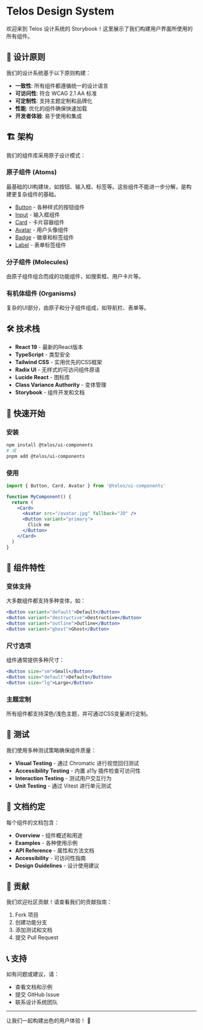 
<Meta title="Introduction" />

# Telos Design System

欢迎来到 Telos 设计系统的 Storybook！这里展示了我们构建用户界面所使用的所有组件。

## 🎨 设计原则

我们的设计系统基于以下原则构建：

- **一致性**: 所有组件都遵循统一的设计语言
- **可访问性**: 符合 WCAG 2.1 AA 标准
- **可定制性**: 支持主题定制和品牌化
- **性能**: 优化的组件确保快速加载
- **开发者体验**: 易于使用和集成

## 🏗️ 架构

我们的组件库采用原子设计模式：

### 原子组件 (Atoms)
最基础的UI构建块，如按钮、输入框、标签等。这些组件不能进一步分解，是构建更复杂组件的基础。

- [Button](/docs/telos-atoms-button--docs) - 各种样式的按钮组件
- [Input](/docs/telos-atoms-input--docs) - 输入框组件
- [Card](/docs/telos-atoms-card--docs) - 卡片容器组件
- [Avatar](/docs/telos-atoms-avatar--docs) - 用户头像组件
- [Badge](/docs/telos-atoms-badge--docs) - 徽章和标签组件
- [Label](/docs/telos-atoms-label--docs) - 表单标签组件

### 分子组件 (Molecules)
由原子组件组合而成的功能组件，如搜索框、用户卡片等。

### 有机体组件 (Organisms)
复杂的UI部分，由原子和分子组件组成，如导航栏、表单等。

## 🛠️ 技术栈

- **React 19** - 最新的React版本
- **TypeScript** - 类型安全
- **Tailwind CSS** - 实用优先的CSS框架
- **Radix UI** - 无样式的可访问组件原语
- **Lucide React** - 图标库
- **Class Variance Authority** - 变体管理
- **Storybook** - 组件开发和文档

## 🚀 快速开始

### 安装

```bash
npm install @telos/ui-components
# 或
pnpm add @telos/ui-components
```

### 使用

```jsx
import { Button, Card, Avatar } from '@telos/ui-components'

function MyComponent() {
  return (
    <Card>
      <Avatar src="/avatar.jpg" fallback="JD" />
      <Button variant="primary">
        Click me
      </Button>
    </Card>
  )
}
```

## 🎯 组件特性

### 变体支持
大多数组件都支持多种变体，如：

```jsx
<Button variant="default">Default</Button>
<Button variant="destructive">Destructive</Button>
<Button variant="outline">Outline</Button>
<Button variant="ghost">Ghost</Button>
```

### 尺寸选项
组件通常提供多种尺寸：

```jsx
<Button size="sm">Small</Button>
<Button size="default">Default</Button>
<Button size="lg">Large</Button>
```

### 主题定制
所有组件都支持深色/浅色主题，并可通过CSS变量进行定制。

## 🧪 测试

我们使用多种测试策略确保组件质量：

- **Visual Testing** - 通过 Chromatic 进行视觉回归测试
- **Accessibility Testing** - 内置 a11y 插件检查可访问性
- **Interaction Testing** - 测试用户交互行为
- **Unit Testing** - 通过 Vitest 进行单元测试

## 📖 文档约定

每个组件的文档包含：

- **Overview** - 组件概述和用途
- **Examples** - 各种使用示例
- **API Reference** - 属性和方法文档
- **Accessibility** - 可访问性指南
- **Design Guidelines** - 设计使用建议

## 🤝 贡献

我们欢迎社区贡献！请查看我们的贡献指南：

1. Fork 项目
2. 创建功能分支
3. 添加测试和文档
4. 提交 Pull Request

## 📞 支持

如有问题或建议，请：

- 查看文档和示例
- 提交 GitHub Issue
- 联系设计系统团队

---

让我们一起构建出色的用户体验！ 🎉